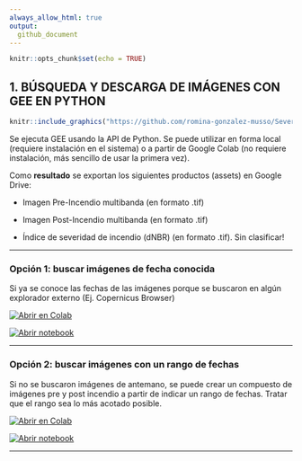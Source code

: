 ```yaml
---
always_allow_html: true
output:
  github_document
---
```


```r
knitr::opts_chunk$set(echo = TRUE)
```

## **1. BÚSQUEDA Y DESCARGA DE IMÁGENES CON GEE EN PYTHON**
```r
knitr::include_graphics("https://github.com/romina-gonzalez-musso/Severidad_incendios/blob/main/_images/2_PyGEE.png")
```

Se ejecuta GEE usando la API de Python. Se puede utilizar en forma local (requiere instalación en el sistema) o a partir de Google Colab (no requiere instalación, más sencillo de usar la primera vez). 

Como **resultado** se exportan los siguientes productos (assets) en Google Drive: 

  - Imagen Pre-Incendio multibanda (en formato .tif)
  
  - Imagen Post-Incendio multibanda (en formato .tif)
  
  - Índice de severidad de incendio (dNBR) (en formato .tif). Sin clasificar! 


---

### **Opción 1: buscar imágenes de fecha conocida**{#Notebook2}

Si ya se conoce las fechas de las imágenes porque se buscaron en algún explorador externo (Ej. Copernicus Browser)

[![Abrir en Colab](https://colab.research.google.com/assets/colab-badge.svg)](https://colab.research.google.com/github/romina-gonzalez-musso/Severidad_incendios/blob/main/Py_R/GEE_dNBR_1_Imagen_seleccionada.ipynb)

[![Abrir notebook](https://img.shields.io/badge/Ver%20Notebook%20en-Jupyter-orange?logo=jupyter)](https://github.com/romina-gonzalez-musso/Severidad_incendios/blob/main/Py_R/GEE_dNBR_1_Imagen_seleccionada.ipynb)

---

### **Opción 2: buscar imágenes con un rango de fechas**{#Notebook1}

Si no se buscaron imágenes de antemano, se puede crear un compuesto de imágenes pre y post incendio a partir de indicar un rango de fechas. Tratar que el rango sea lo más acotado posible. 

[![Abrir en Colab](https://colab.research.google.com/assets/colab-badge.svg)](https://colab.research.google.com/github/romina-gonzalez-musso/Severidad_incendios/blob/main/Py_R/GEE_dNBR_1_Compuesto_rango_fechas.ipynb)

[![Abrir notebook](https://img.shields.io/badge/Ver%20Notebook%20en-Jupyter-orange?logo=jupyter)](https://github.com/romina-gonzalez-musso/Severidad_incendios/blob/main/Py_R/GEE_dNBR_1_Compuesto_rango_fechas.ipynb)

---



